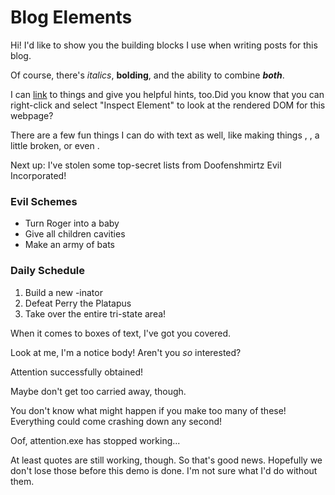 # Blog Elements

Hi! I'd like to show you the building blocks I use when writing posts for this blog.

Of course, there's *italics*, **bolding**, and the ability to combine ***both***.

I can [link](https://tailwindcss.com/) to things and give you helpful hints, too.<Hint>Did you know that you can right-click and select "Inspect Element" to look at the rendered DOM for this webpage?</Hint>

There are a few fun things I can do with text as well, like making things <Wave content="whimsical" />, <Shaky content="anxiety-inducing" />, a little <Glitch>broken</Glitch>, or even <Corrupted length={10} />.

Next up: I've stolen some top-secret lists from Doofenshmirtz Evil Incorporated!

### Evil Schemes

- Turn Roger into a baby
- Give all children cavities
- Make an army of bats

### Daily Schedule

1. Build a new -inator
2. Defeat Perry the Platapus
3. Take over the entire tri-state area!

When it comes to boxes of text, I've got you covered.

<Notice title="I can grab your attention with this one.">Look at me, I'm a notice body! Aren't you *so* interested?</Notice>

<Victory>Attention successfully obtained!</Victory>

Maybe don't get too carried away, though.

<Warning title="Careful!">You don't know what might happen if you make too many of these! Everything could come crashing down any second!</Warning>

<Problem title="Something went wrong">Oof, attention.exe has stopped working...</Problem>

<Quote author="Ludo" affiliation="the guy who made this site" source="https://github.com/LudoLogical" alwaysLeftJustify>At least quotes are still working, though. So that's good news. Hopefully we don't lose those before this demo is done. I'm not sure what I'd do without them.</Quote>